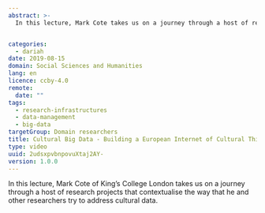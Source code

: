 ```yaml
---
abstract: >-
  In this lecture, Mark Cote takes us on a journey through a host of research projects that contextualise the way that he and other researchers try to address cultural data.


categories:
  - dariah
date: 2019-08-15
domain: Social Sciences and Humanities
lang: en
licence: ccby-4.0
remote:
  date: ""
tags:
  - research-infrastructures
  - data-management
  - big-data
targetGroup: Domain researchers
title: Cultural Big Data - Building a European Internet of Cultural Things
type: video
uuid: 2udsxpvbnpovuXtaj2AY-
version: 1.0.0
---
```


In this lecture, Mark Cote of King’s College London takes us on a journey through a host of research projects that contextualise the way that he and other researchers try to address cultural data.

<VideoCard
  title="Cultural Big Data"
  subtitle="Building a European Internet of Cultural Things"
  id="6Vjhm6SJhpo"
  image="/assets/images/cms/resources/cultural-big-data/mark-cote.png"
/>
